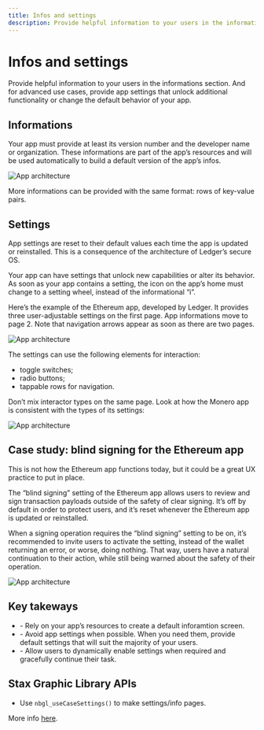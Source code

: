```yaml
---
title: Infos and settings
description: Provide helpful information to your users in the informations section. And for advanced use cases, provide app settings that unlock additional functionality or change the default behavior of your app.
---
```



# Infos and settings

Provide helpful information to your users in the informations section. And for advanced use cases, provide app settings that unlock additional functionality or change the default behavior of your app.

## Informations

Your app must provide at least its version number and the developer name or organization. These informations are part of the app’s resources and will be used automatically to build a default version of the app’s infos.

![App architecture](/stax-bitcoin-infos.png)

More informations can be provided with the same format: rows of key-value pairs.

## Settings

<Callout type="warning" emoji="⚠️">
  App settings are reset to their default values each time the app is updated or reinstalled. This is a consequence of the architecture of Ledger’s secure OS.
</Callout>

Your app can have settings that unlock new capabilities or alter its behavior. As soon as your app contains a setting, the icon on the app’s home must change to a setting wheel, instead of the informational “i”.

Here’s the example of the Ethereum app, developed by Ledger. It provides three user-adjustable settings on the first page. App informations move to page 2. Note that navigation arrows appear as soon as there are two pages.

![App architecture](/stax-settings-01.png)

The settings can use the following elements for interaction:
- toggle switches;
- radio buttons;
- tappable rows for navigation.

Don’t mix interactor types on the same page. Look at how the Monero app is consistent with the types of its settings:

![App architecture](/stax-settings-02.png)


## Case study: blind signing for the Ethereum app

<Callout type="warning" emoji="⚠️">
  This is not how the Ethereum app functions today, but it could be a great UX practice to put in place.
</Callout>

The “blind signing” setting of the Ethereum app allows users to review and sign transaction payloads outside of the safety of clear signing. It’s off by default in order to protect users, and it’s reset whenever the Ethereum app is updated or reinstalled.

When a signing operation requires the “blind signing” setting to be on, it’s recommended to invite users to activate the setting, instead of the wallet returning an error, or worse, doing nothing. That way, users have a natural continuation to their action, while still being warned about the safety of their operation.

![App architecture](/stax-blind-signing.png)

## Key takeways

<Callout>
	<ul>
		<li>- Rely on your app’s resources to create a default inforamtion screen.</li>
		<li>- Avoid app settings when possible. When you need them, provide default settings that will suit the majority of your users.</li>
		<li>- Allow users to dynamically enable settings when required and gracefully continue their task.</li>
	</ul>
</Callout>

## Stax Graphic Library APIs

- Use `nbgl_useCaseSettings()` to make settings/info pages.

More info [here](./graphic-lib/).

